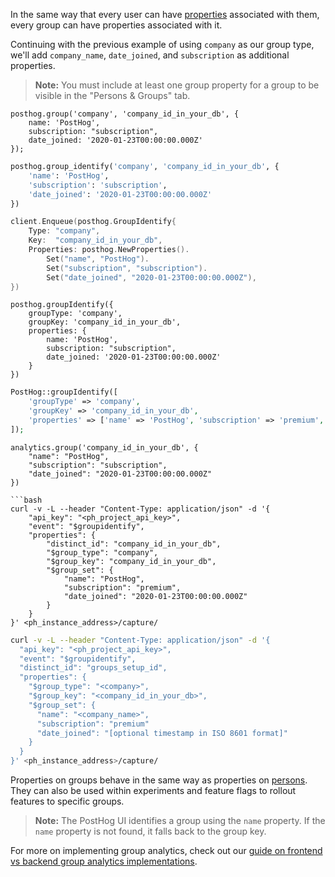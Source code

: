 In the same way that every user can have [properties](/docs/getting-started/user-properties) associated with them, every group can have properties associated with it.

Continuing with the previous example of using `company` as our group type, we'll add `company_name`, `date_joined`, and `subscription` as additional properties.

> **Note:** You must include at least one group property for a group to be visible in the "Persons & Groups" tab.

<MultiLanguage>

```js-web
posthog.group('company', 'company_id_in_your_db', {
    name: 'PostHog',
    subscription: "subscription",
    date_joined: '2020-01-23T00:00:00.000Z'
});
```

```python
posthog.group_identify('company', 'company_id_in_your_db', {
    'name': 'PostHog',
    'subscription': 'subscription',
    'date_joined': '2020-01-23T00:00:00.000Z'
})
```

```go
client.Enqueue(posthog.GroupIdentify{
    Type: "company",
    Key:  "company_id_in_your_db",
    Properties: posthog.NewProperties().
        Set("name", "PostHog").
        Set("subscription", "subscription").
        Set("date_joined", "2020-01-23T00:00:00.000Z"),
})
```

```node
posthog.groupIdentify({
    groupType: 'company',
    groupKey: 'company_id_in_your_db',
    properties: {
        name: 'PostHog',
        subscription: "subscription",
        date_joined: '2020-01-23T00:00:00.000Z'
    }
})
```

```php
PostHog::groupIdentify([
    'groupType' => 'company',
    'groupKey' => 'company_id_in_your_db',
    'properties' => ['name' => 'PostHog', 'subscription' => 'premium', 'date_joined' => '2020-01-23T00:00:00.000Z']
]);
```

```segment
analytics.group('company_id_in_your_db', {
    "name": "PostHog",
    "subscription": "subscription",
    "date_joined": "2020-01-23T00:00:00.000Z"
})

```bash
curl -v -L --header "Content-Type: application/json" -d '{
    "api_key": "<ph_project_api_key>",
    "event": "$groupidentify",
    "properties": {
        "distinct_id": "company_id_in_your_db",
        "$group_type": "company",
        "$group_key": "company_id_in_your_db",
        "$group_set": {
            "name": "PostHog",
            "subscription": "premium",
            "date_joined": "2020-01-23T00:00:00.000Z"
        }
    }
}' <ph_instance_address>/capture/
```

```bash
curl -v -L --header "Content-Type: application/json" -d '{
  "api_key": "<ph_project_api_key>",
  "event": "$groupidentify",
  "distinct_id": "groups_setup_id",
  "properties": {
    "$group_type": "<company>",
    "$group_key": "<company_id_in_your_db>",
    "$group_set": {
      "name": "<company_name>",
      "subscription": "premium"
      "date_joined": "[optional timestamp in ISO 8601 format]"
    }
  }
}' <ph_instance_address>/capture/
```

</MultiLanguage>

Properties on groups behave in the same way as properties on [persons](/docs/data/persons). They can also be used within experiments and feature flags to rollout features to specific groups.

> **Note:** The PostHog UI identifies a group using the `name` property. If the `name` property is not found, it falls back to the group key.

For more on implementing group analytics, check out our [guide on frontend vs backend group analytics implementations](/tutorials/frontend-vs-backend-group-analytics).
